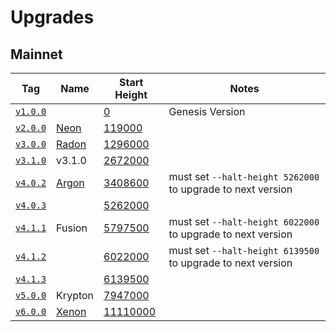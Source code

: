 # Upgrades

## Mainnet

| Tag                                                                   | Name                             | Start Height                                            | Notes 
|-----------------------------------------------------------------------|----------------------------------|---------------------------------------------------------|--------------------------------------------------------------|
| [`v1.0.0`](https://github.com/noble-assets/noble/releases/tag/v1.0.0) |                                  | [0](https://www.mintscan.io/noble/blocks/1)             | Genesis Version
| [`v2.0.0`](https://github.com/noble-assets/noble/releases/tag/v2.0.0) | [Neon](/network/upgrades/neon)   | [119000](https://www.mintscan.io/noble/blocks/119000)   |
| [`v3.0.0`](https://github.com/noble-assets/noble/releases/tag/v3.0.0) | [Radon](/network/upgrades/radon) | [1296000](https://www.mintscan.io/noble/blocks/1296000) |
| [`v3.1.0`](https://github.com/noble-assets/noble/releases/tag/v3.1.0) | v3.1.0                           | [2672000](https://www.mintscan.io/noble/block/2672000)  |
| [`v4.0.2`](https://github.com/noble-assets/noble/releases/tag/v4.0.2) | [Argon](/network/upgrades/argon) | [3408600](https://www.mintscan.io/noble/block/3377500)  | must set `--halt-height 5262000` to upgrade to next version
| [`v4.0.3`](https://github.com/noble-assets/noble/releases/tag/v4.0.3) |                                  | [5262000](https://www.mintscan.io/noble/block/5262000)  | 
| [`v4.1.1`](https://github.com/noble-assets/noble/releases/tag/v4.1.1) | Fusion                           | [5797500](https://www.mintscan.io/noble/block/5797500)  | must set `--halt-height 6022000` to upgrade to next version
| [`v4.1.2`](https://github.com/noble-assets/noble/releases/tag/v4.1.2) |                                  | [6022000](https://www.mintscan.io/noble/block/5797500)  | must set `--halt-height 6139500` to upgrade to next version
| [`v4.1.3`](https://github.com/noble-assets/noble/releases/tag/v4.1.3) |                                  | [6139500](https://www.mintscan.io/noble/block/5797500)  | 
| [`v5.0.0`](https://github.com/noble-assets/noble/releases/tag/v5.0.0) | Krypton                          | [7947000](https://www.mintscan.io/noble/block/7947000)  | 
| [`v6.0.0`](https://github.com/noble-assets/noble/releases/tag/v6.0.0) | [Xenon](/network/upgrades/xenon) | [11110000](https://www.mintscan.io/noble/block/11110000)| 
